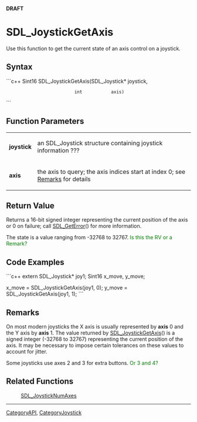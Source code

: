 <!-- pragma section-numbers off -->
<!-- pragma disable-camelcase -->
'''DRAFT'''

= SDL_JoystickGetAxis =
Use this function to get the current state of an axis control on a joystick.


== Syntax ==
```c++
Sint16 SDL_JoystickGetAxis(SDL_Joystick* joystick,
                           int           axis)
```

== Function Parameters ==
{|
|'''joystick'''
|an SDL_Joystick structure containing joystick information ???
|-
|'''axis'''
|the axis to query; the axis indices start at index 0; see [[#Remarks|Remarks]] for details
|}

== Return Value ==
Returns a 16-bit signed integer representing the current position of the axis or 0 on failure; call [[SDL_GetError]]() for more information.

The state is a value ranging from -32768 to 32767. <span style="color: green;">Is this the RV or a Remark?</span>

== Code Examples ==
```c++
extern SDL_Joystick* joy1;
Sint16 x_move, y_move;

x_move = SDL_JoystickGetAxis(joy1, 0);
y_move = SDL_JoystickGetAxis(joy1, 1);
```

== Remarks ==
On most modern joysticks the X axis is usually represented by '''axis''' 0 and the Y axis by '''axis''' 1. The value returned by [[SDL_JoystickGetAxis]]() is a signed integer (-32768 to 32767) representing the current position of the axis.  It may be necessary to impose certain tolerances on these values to account for jitter.

Some joysticks use axes 2 and 3 for extra buttons. <span style="color: green;">Or 3 and 4?</span>

== Related Functions ==
:[[SDL_JoystickNumAxes]]

----
[[CategoryAPI]], [[CategoryJoystick]]
